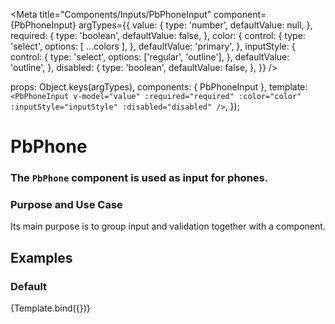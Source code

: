 
<Meta
  title="Components/Inputs/PbPhoneInput"
  component={PbPhoneInput}
  argTypes={{
    value: {
      type: 'number',
      defaultValue: null,
    },
    required: {
      type: 'boolean',
      defaultValue: false,
    },
    color: {
      control: {
        type: 'select',
        options: [ ...colors ],
      },
      defaultValue: 'primary',
    },
    inputStyle: {
      control: {
        type: 'select',
        options: ['regular', 'outline'],
      },
      defaultValue: 'outline',
    },
    disabled: {
      type: 'boolean',
      defaultValue: false,
    },
  }}
/>

  props: Object.keys(argTypes),
  components: { PbPhoneInput },
  template: `
    <PbPhoneInput
      v-model="value"
      :required="required"
      :color="color"
      :inputStyle="inputStyle"
      :disabled="disabled"
    />
  `,
});

# **PbPhone**
### The `PbPhone` component is used as input for phones.

### Purpose and Use Case
Its main purpose is to group input and validation together with a component.

## Examples

### Default

<Canvas>
  <Story name="Default">
    {Template.bind({})}
  </Story>
</Canvas>
